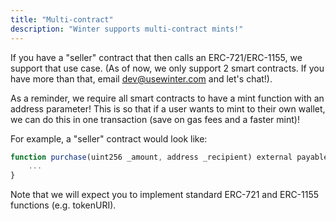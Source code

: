 ```yaml
---
title: "Multi-contract"
description: "Winter supports multi-contract mints!"
---
```


If you have a "seller" contract that then calls an ERC-721/ERC-1155, we support
that use case. (As of now, we only support 2 smart contracts. If you have more
than that, email [dev@usewinter.com](mailto:dev@usewinter.com) and let's chat!).

As a reminder, we require all smart contracts to have a mint function with an
address parameter! This is so that if a user wants to mint to their own wallet,
we can do this in one transaction (save on gas fees and a faster mint)!

For example, a "seller" contract would look like:

```javascript
function purchase(uint256 _amount, address _recipient) external payable {
    ...
}
```

Note that we will expect you to implement standard ERC-721 and ERC-1155
functions (e.g. tokenURI).
